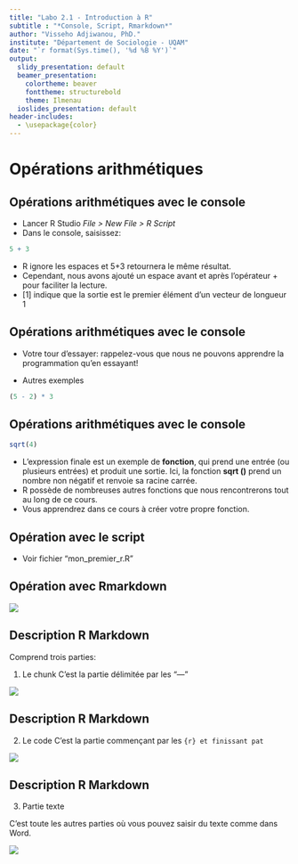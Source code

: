 ```yaml
---
title: "Labo 2.1 - Introduction à R"
subtitle : "*Console, Script, Rmarkdown*"
author: "Visseho Adjiwanou, PhD."
institute: "Département de Sociologie - UQAM"
date: "`r format(Sys.time(), '%d %B %Y')`"
output:
  slidy_presentation: default
  beamer_presentation:
    colortheme: beaver
    fonttheme: structurebold
    theme: Ilmenau
  ioslides_presentation: default
header-includes:
  - \usepackage{color}
---
```



Opérations arithmétiques
========================================================


## Opérations arithmétiques avec le console

- Lancer R Studio *File > New File > R Script*
- Dans le console, saisissez:

```r

5 + 3

```

- R ignore les espaces et 5+3 retournera le même résultat. 
- Cependant, nous avons ajouté un espace avant et après l'opérateur + pour faciliter la lecture. 
- [1] indique que la sortie est le premier élément d’un vecteur de longueur 1 

## Opérations arithmétiques avec le console

- Votre tour d'essayer: rappelez-vous que nous ne pouvons apprendre la programmation qu'en essayant! 

- Autres exemples

```r

(5 - 2) * 3

```

## Opérations arithmétiques avec le console

```r

sqrt(4)

```

- L'expression finale est un exemple de **fonction**, qui prend une entrée (ou plusieurs entrées) et produit une sortie. Ici, la fonction **sqrt ()** prend un nombre non négatif et renvoie sa racine carrée. 
- R possède de nombreuses autres fonctions que nous rencontrerons tout au long de ce cours. 
- Vous apprendrez dans ce cours à créer votre propre fonction. 



## Opération avec le script

- Voir fichier "mon_premier_r.R"


## Opération avec Rmarkdown


![](/Users/visseho/OneDrive - UQAM/Cours/Images_cours/Image_RMarkdown.png)

## Description R Markdown

Comprend trois parties:

1. Le chunk
C'est la partie délimitée par les "---"

![](/Users/visseho/OneDrive - UQAM/Cours/Images_cours/rmarkdown_chunk.png)


## Description R Markdown

2. Le code 
C'est la partie commençant par les ```{r} et finissant pat ```

![](/Users/visseho/OneDrive - UQAM/Cours/Images_cours/rmarkdown_code.png)



## Description R Markdown


3. Partie texte

C'est toute les autres parties où vous pouvez saisir du texte comme dans Word.

![](/Users/visseho/OneDrive - UQAM/Cours/Images_cours/rmarkdown_texte.png)

